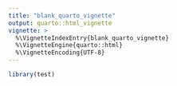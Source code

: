 ```yaml
---
title: "blank_quarto_vignette"
output: quarto::html_vignette
vignette: >
  %\VignetteIndexEntry{blank_quarto_vignette}
  %\VignetteEngine{quarto::html}
  %\VignetteEncoding{UTF-8}
---
```


```r
library(test)
```
